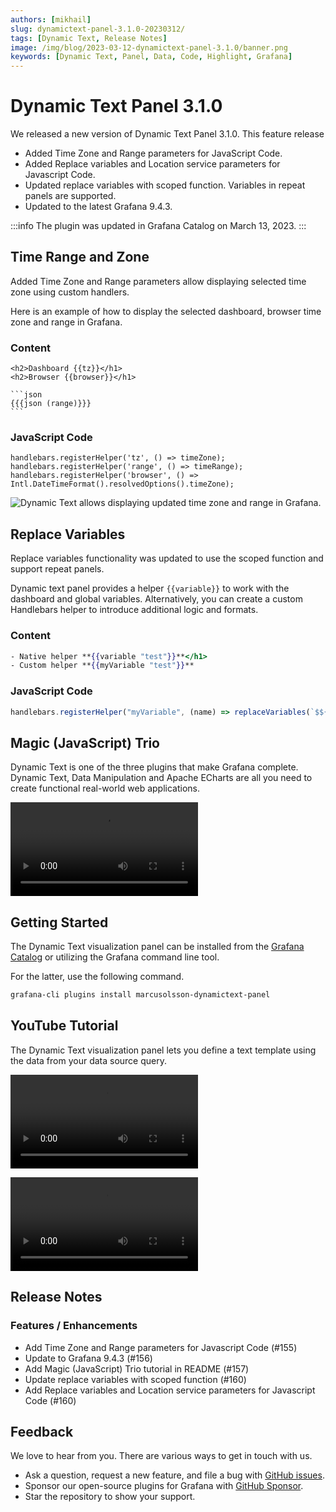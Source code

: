 ```yaml
---
authors: [mikhail]
slug: dynamictext-panel-3.1.0-20230312/
tags: [Dynamic Text, Release Notes]
image: /img/blog/2023-03-12-dynamictext-panel-3.1.0/banner.png
keywords: [Dynamic Text, Panel, Data, Code, Highlight, Grafana]
---
```



# Dynamic Text Panel 3.1.0

We released a new version of Dynamic Text Panel 3.1.0. This feature release

- Added Time Zone and Range parameters for JavaScript Code.
- Added Replace variables and Location service parameters for Javascript Code.
- Updated replace variables with scoped function. Variables in repeat panels are supported.
- Updated to the latest Grafana 9.4.3.

:::info
The plugin was updated in Grafana Catalog on March 13, 2023.
:::

<!--truncate-->

## Time Range and Zone

Added Time Zone and Range parameters allow displaying selected time zone using custom handlers.

Here is an example of how to display the selected dashboard, browser time zone and range in Grafana.

### Content

````
<h2>Dashboard {{tz}}</h1>
<h2>Browser {{browser}}</h1>

```json
{{{json (range)}}}
```
````

### JavaScript Code

```
handlebars.registerHelper('tz', () => timeZone);
handlebars.registerHelper('range', () => timeRange);
handlebars.registerHelper('browser', () => Intl.DateTimeFormat().resolvedOptions().timeZone);
```

<Image
  title="Dynamic Text allows displaying updated time zone and range in Grafana."
  src="/img/blog/2023-03-12-dynamictext-panel-3.1.0/time.png"
/>

## Replace Variables

Replace variables functionality was updated to use the scoped function and support repeat panels.

Dynamic text panel provides a helper `{{variable}}` to work with the dashboard and global variables. Alternatively, you can create a custom Handlebars helper to introduce additional logic and formats.

### Content

```handlebars
- Native helper **{{variable "test"}}**</h1>
- Custom helper **{{myVariable "test"}}**
```

### JavaScript Code

```js
handlebars.registerHelper("myVariable", (name) => replaceVariables(`$${name}`));
```

## Magic (JavaScript) Trio

Dynamic Text is one of the three plugins that make Grafana complete. Dynamic Text, Data Manipulation and Apache ECharts are all you need to create functional real-world web applications.

<Video
  src="https://www.youtube.com/embed/wPr4gZYzUVA"
  title="Dynamic Text, Data Manipulation and Apache ECharts plugins."
/>

## Getting Started

The Dynamic Text visualization panel can be installed from the [Grafana Catalog](https://grafana.com/grafana/plugins/marcusolsson-dynamictext-panel/) or utilizing the Grafana command line tool.

For the latter, use the following command.

```bash
grafana-cli plugins install marcusolsson-dynamictext-panel
```

## YouTube Tutorial

The Dynamic Text visualization panel lets you define a text template using the data from your data source query.

<Video
  src="https://www.youtube.com/embed/MpNZ4Yl-p0U"
  title="Markdown, HTML and Handlebars to transform data visualizations."
/>

<Video
  src="https://www.youtube.com/embed/lJqk5Gobec4"
  title="JavaScript code in the Dynamic text panel."
/>

## Release Notes

### Features / Enhancements

- Add Time Zone and Range parameters for Javascript Code (#155)
- Update to Grafana 9.4.3 (#156)
- Add Magic (JavaScript) Trio tutorial in README (#157)
- Update replace variables with scoped function (#160)
- Add Replace variables and Location service parameters for Javascript Code (#160)

## Feedback

We love to hear from you. There are various ways to get in touch with us.

- Ask a question, request a new feature, and file a bug with [GitHub issues](https://github.com/volkovlabs/volkovlabs-dynamictext-panel/issues/new/choose).
- Sponsor our open-source plugins for Grafana with [GitHub Sponsor](https://github.com/sponsors/VolkovLabs).
- Star the repository to show your support.
